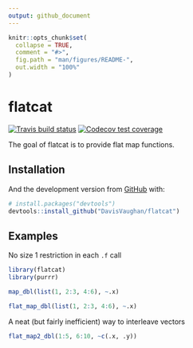 ```yaml
---
output: github_document
---
```


<!-- README.md is generated from README.Rmd. Please edit that file -->

```r
knitr::opts_chunk$set(
  collapse = TRUE,
  comment = "#>",
  fig.path = "man/figures/README-",
  out.width = "100%"
)
```

# flatcat

<!-- badges: start -->
[![Travis build status](https://travis-ci.org/DavisVaughan/flatcat.svg?branch=master)](https://travis-ci.org/DavisVaughan/flatcat)
[![Codecov test coverage](https://codecov.io/gh/DavisVaughan/flatcat/branch/master/graph/badge.svg)](https://codecov.io/gh/DavisVaughan/flatcat?branch=master)
<!-- badges: end -->

The goal of flatcat is to provide flat map functions.

## Installation

And the development version from [GitHub](https://github.com/) with:

``` r
# install.packages("devtools")
devtools::install_github("DavisVaughan/flatcat")
```

## Examples

No size 1 restriction in each `.f` call

```r
library(flatcat)
library(purrr)

map_dbl(list(1, 2:3, 4:6), ~.x)

flat_map_dbl(list(1, 2:3, 4:6), ~.x)
```

A neat (but fairly inefficient) way to interleave vectors

```r
flat_map2_dbl(1:5, 6:10, ~c(.x, .y))
```

